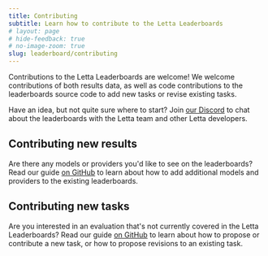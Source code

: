 ```yaml
---
title: Contributing
subtitle: Learn how to contribute to the Letta Leaderboards
# layout: page
# hide-feedback: true
# no-image-zoom: true
slug: leaderboard/contributing
---
```


Contributions to the Letta Leaderboards are welcome! We welcome contributions of both results data, as well as code contributions to the leaderboards source code to add new tasks or revise existing tasks.

Have an idea, but not quite sure where to start? Join [our Discord](https://discord.gg/letta) to chat about the leaderboards with the Letta team and other Letta developers.

## Contributing new results

Are there any models or providers you'd like to see on the leaderboards?
Read our guide [on GitHub]() to learn about how to add additional models and providers to the existing leaderboards.

## Contributing new tasks

Are you interested in an evaluation that's not currently covered in the Letta Leaderboards?
Read our guide [on GitHub]() to learn about how to propose or contribute a new task, or how to propose revisions to an existing task.

